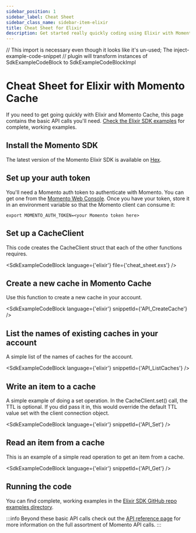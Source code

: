 ```yaml
---
sidebar_position: 1
sidebar_label: Cheat Sheet
sidebar_class_name: sidebar-item-elixir
title: Cheat Sheet for Elixir
description: Get started really quickly coding using Elixir with Momento Cache
---
```


// This import is necessary even though it looks like it's un-used; The inject-example-code-snippet
// plugin will transform instances of SdkExampleCodeBlock to SdkExampleCodeBlockImpl

# Cheat Sheet for Elixir with Momento Cache

If you need to get going quickly with Elixir and Momento Cache, this page contains the basic API calls you'll need. [Check the Elixir SDK examples](https://github.com/momentohq/client-sdk-elixir/tree/main/examples) for complete, working examples.

## Install the Momento SDK

The latest version of the Momento Elixir SDK is available on [Hex](https://hex.pm/packages/gomomento).

## Set up your auth token

You'll need a Momento auth token to authenticate with Momento.  You can get one from the [Momento Web Console](https://console.gomomento.com/caches).
Once you have your token, store it in an environment variable so that the Momento client can consume it:

```
export MOMENTO_AUTH_TOKEN=<your Momento token here>
```

## Set up a CacheClient
This code creates the CacheClient struct that each of the other functions requires.

<SdkExampleCodeBlock language={'elixir'} file={'cheat_sheet.exs'} />

## Create a new cache in Momento Cache
Use this function to create a new cache in your account.

<SdkExampleCodeBlock language={'elixir'} snippetId={'API_CreateCache'} />


## List the names of existing caches in your account
A simple list of the names of caches for the account.

<SdkExampleCodeBlock language={'elixir'} snippetId={'API_ListCaches'} />

## Write an item to a cache
A simple example of doing a set operation. In the CacheClient.set() call, the TTL is optional. If you did pass it in, this would override the default TTL value set with the client connection object.

<SdkExampleCodeBlock language={'elixir'} snippetId={'API_Set'} />

## Read an item from a cache
This is an example of a simple read operation to get an item from a cache.

<SdkExampleCodeBlock language={'elixir'} snippetId={'API_Get'} />

## Running the code

You can find complete, working examples in the [Elixir SDK GitHub repo examples directory](https://github.com/momentohq/client-sdk-elixir/tree/main/examples).

:::info
Beyond these basic API calls check out the [API reference page](/develop/api-reference/index.mdx) for more information on the full assortment of Momento API calls.
:::
